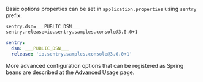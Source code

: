 Basic options properties can be set in `application.properties` using `sentry` prefix:

```properties {tabTitle: application.properties}
sentry.dsn=___PUBLIC_DSN___
sentry.release=io.sentry.samples.console@3.0.0+1
```

```yaml {tabTitle: application.yml}
sentry:
  dsn: ___PUBLIC_DSN___
  release: 'io.sentry.samples.console@3.0.0+1'
```

More advanced configuration options that can be registered as Spring beans are described at the [Advanced Usage](/platforms/java/guides/spring-boot/advanced-usage) page.
